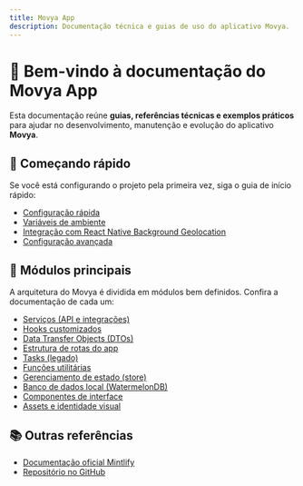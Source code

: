 ```yaml
---
title: Movya App
description: Documentação técnica e guias de uso do aplicativo Movya.
---
```


# 👋 Bem-vindo à documentação do Movya App

Esta documentação reúne **guias, referências técnicas e exemplos práticos** para ajudar no desenvolvimento, manutenção e evolução do aplicativo **Movya**.

## 🚀 Começando rápido

Se você está configurando o projeto pela primeira vez, siga o guia de início rápido:

- [Configuração rápida](setup/quickstart)
- [Variáveis de ambiente](setup/env)
- [Integração com React Native Background Geolocation](setup/RNBG)
- [Configuração avançada](setup/advanced)

## 🧩 Módulos principais

A arquitetura do Movya é dividida em módulos bem definidos. Confira a documentação de cada um:

- [Serviços (API e integrações)](modules/services)
- [Hooks customizados](modules/hooks)
- [Data Transfer Objects (DTOs)](modules/dtos)
- [Estrutura de rotas do app](modules/app)
- [Tasks (legado)](modules/tasks)
- [Funções utilitárias](modules/utils)
- [Gerenciamento de estado (store)](modules/store)
- [Banco de dados local (WatermelonDB)](modules/databases)
- [Componentes de interface](modules/components)
- [Assets e identidade visual](modules/assets)

## 📚 Outras referências

- [Documentação oficial Mintlify](https://mintlify.com/docs)
- [Repositório no GitHub](http://github.com/supere-app/supere-front-mobile)
